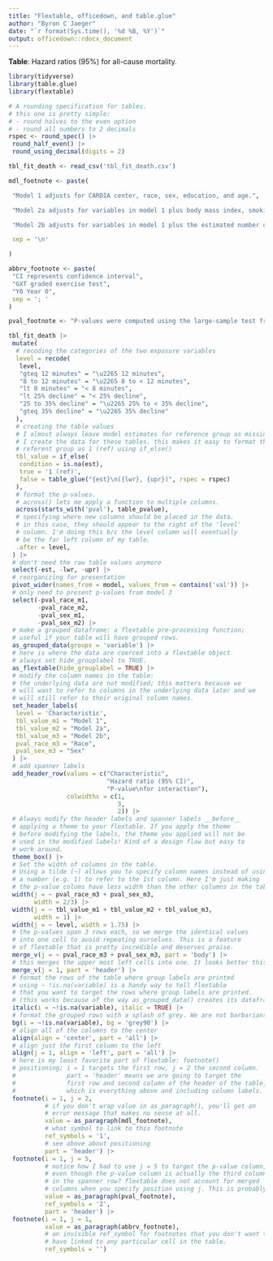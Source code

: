 ```yaml
---
title: "Flextable, officedown, and table.glue"
author: "Byron C Jaeger"
date: "`r format(Sys.time(), '%d %B, %Y')`"
output: officedown::rdocx_document
---
```


__Table__: Hazard ratios (95%) for all-cause mortality.

```r

library(tidyverse)
library(table.glue)
library(flextable)

# A rounding specification for tables.
# this one is pretty simple: 
# - round halves to the even option
# - round all numbers to 2 decimals
rspec <- round_spec() |> 
 round_half_even() |> 
 round_using_decimal(digits = 2)

tbl_fit_death <- read_csv('tbl_fit_death.csv')

mdl_footnote <- paste(

 "Model 1 adjusts for CARDIA center, race, sex, education, and age.",

 "Model 2a adjusts for variables in model 1 plus body mass index, smoking status, and self reported physical activity and health.",

 "Model 2b adjusts for variables in model 1 plus the estimated number of years after Year 0 where paying for basics was somewhat hard, highest degree obtained was high school graduate or general education degree, self reported health was fair or poor, the participant reported smoking or drinking alcohol, body mass index was in the obese or overweight range, and self-reported physical activity did not meet guidelines.",

 sep = '\n'

)

abbrv_footnote <- paste(
 "CI represents confidence interval",
 "GXT graded exercise test",
 "Y0 Year 0",
 sep = '; '
)

pval_footnote <- "P-values were computed using the large-sample test from multiply imputed data described by Li, Raghunathan, & Rubin, 1991."

tbl_fit_death |>
 mutate(
  # recoding the categories of the two exposure variables
  level = recode(
   level,
   "gteq 12 minutes" = "\u2265 12 minutes",
   "8 to 12 minutes" = "\u2265 8 to < 12 minutes",
   "lt 8 minutes" = "< 8 minutes",
   "lt 25% decline" = "< 25% decline",
   "25 to 35% decline" = "\u2265 25% to < 35% decline",
   "gteq 35% decline" = "\u2265 35% decline"
  ),
  # creating the table values
  # I almost always leave model estimates for reference group as missing when
  # I create the data for these tables. this makes it easy to format the
  # referent group as 1 (ref) using if_else()
  tbl_value = if_else(
   condition = is.na(est),
   true = '1 (ref)',
   false = table_glue("{est}\n({lwr}, {upr})", rspec = rspec)
  ),
  # format the p-values.
  # across() lets me apply a function to multiple columns.
  across(starts_with('pval'), table_pvalue),
  # specifying where new columns should be placed in the data.
  # in this case, they should appear to the right of the 'level'
  # column. I'm doing this b/c the level column will eventually
  # be the far left column of my table.
  .after = level,
 ) |>
 # don't need the raw table values anymore
 select(-est, -lwr, -upr) |>
 # reorganizing for presentation
 pivot_wider(names_from = model, values_from = contains('val')) |>
 # only need to present p-values from model 3
 select(-pval_race_m1,
        -pval_race_m2,
        -pval_sex_m1,
        -pval_sex_m2) |>
 # make a grouped dataframe: a flextable pre-processing function;
 # useful if your table will have grouped rows.
 as_grouped_data(groups = 'variable') |>
 # here is where the data are coerced into a flextable object
 # always set hide_grouplabel to TRUE.
 as_flextable(hide_grouplabel = TRUE) |>
 # modify the column names in the table:
 # the underlying data are not modified; this matters because we
 # will want to refer to columns in the underlying data later and we
 # will still refer to their original column names.
 set_header_labels(
  level = 'Characteristic',
  tbl_value_m1 = "Model 1",
  tbl_value_m2 = "Model 2a",
  tbl_value_m3 = "Model 2b",
  pval_race_m3 = "Race",
  pval_sex_m3 = "Sex"
 ) |>
 # add spanner labels
 add_header_row(values = c("Characteristic",
                           "Hazard ratio (95% CI)",
                           "P-value\nfor interaction"),
                colwidths = c(1,
                              3,
                              2)) |>
 # Always modify the header labels and spanner labels __before__
 # applying a theme to your flextable. If you apply the theme
 # before modifying the labels, the theme you applied will not be
 # used in the modified labels! Kind of a design flaw but easy to
 # work around.
 theme_box() |>
 # Set the width of columns in the table.
 # Using a tilde (~) allows you to specify column names instead of using
 # a number (e.g. 1) to refer to the 1st column. Here I'm just making
 # the p-value colums have less width than the other columns in the table.
 width(j = ~ pval_race_m3 + pval_sex_m3,
       width = 2/3) |>
 width(j = ~ tbl_value_m1 + tbl_value_m2 + tbl_value_m3,
       width = 1) |>
 width(j = ~ level, width = 1.75) |>
 # the p-values span 3 rows each, so we merge the identical values
 # into one cell to avoid repeating ourselves. This is a feature
 # of flextable that is pretty incredible and deserves praise.
 merge_v(j = ~ pval_race_m3 + pval_sex_m3, part = 'body') |>
 # this merges the upper most left cells into one. It looks better this way.
 merge_v(j = 1, part = 'header') |> 
 # format the rows of the table where group labels are printed
 # using ~ !is.na(variable) is a handy way to tell flextable
 # that you want to target the rows where group labels are printed.
 # (this works because of the way as_grouped_data() creates its dataframe)
 italic(i = ~!is.na(variable), italic = TRUE) |>
 # format the grouped rows with a splash of grey. We are not barbarians.
 bg(i = ~!is.na(variable), bg = 'grey90') |>
 # align all of the columns to the center
 align(align = 'center', part = 'all') |>
 # align just the first column to the left
 align(j = 1, align = 'left', part = 'all') |>
 # here is my least favorite part of flextable: footnote()
 # positioning; i = 1 targets the first row, j = 2 the second column.
 #              part = 'header' means we are going to target the
 #              first row and second column of the header of the table,
 #              which is everything above and including column labels.
 footnote(i = 1, j = 2,
          # if you don't wrap value in as_paragraph(), you'll get an
          # error message that makes no sense at all.
          value = as_paragraph(mdl_footnote),
          # what symbol to link to this footnote
          ref_symbols = '1',
          # see above about positioning
          part = 'header') |>
 footnote(i = 1, j = 5,
          # notice how I had to use j = 5 to target the p-value column,
          # even though the p-value column is actually the third column
          # in the spanner row? flextable does not account for merged
          # columns when you specify position using j. This is probably good.
          value = as_paragraph(pval_footnote),
          ref_symbols = '2',
          part = 'header') |>
 footnote(i = 1, j = 1,
          value = as_paragraph(abbrv_footnote),
          # an invisible ref_symbol for footnotes that you don't want to
          # have linked to any particular cell in the table.
          ref_symbols = '')

```
